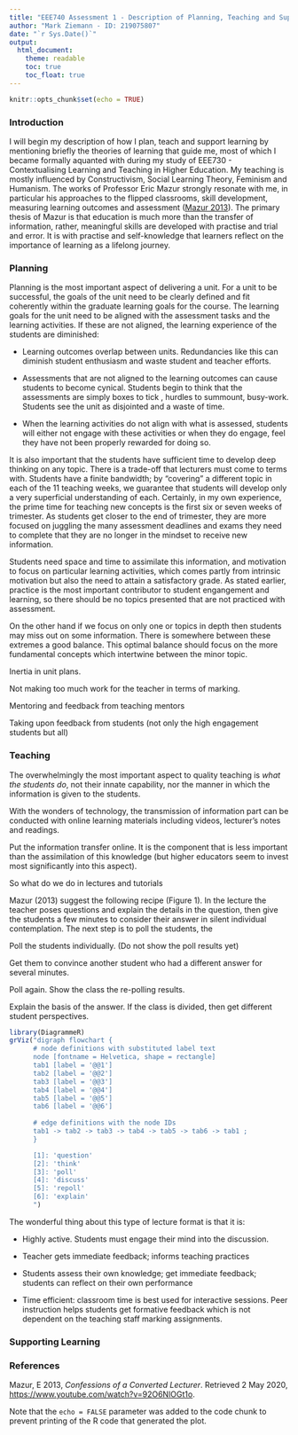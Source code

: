 ```yaml
---
title: "EEE740 Assessment 1 - Description of Planning, Teaching and Supporting Learning"
author: "Mark Ziemann - ID: 219075807"
date: "`r Sys.Date()`"
output:
  html_document:
    theme: readable
    toc: true
    toc_float: true
---
```


```r
knitr::opts_chunk$set(echo = TRUE)
```

### Introduction
I will begin my description of how I plan, teach and support learning by mentioning briefly the theories of
learning that guide me, most of which I became formally aquanted with during my study of EEE730 - 
Contextualising Learning and Teaching in Higher Education. My teaching is mostly influenced by Constructivism,
Social Learning Theory, Feminism and Humanism. The works of Professor Eric Mazur strongly resonate with me,
in particular his approaches to the flipped classrooms, skill development, measuring learning outcomes and
assessment ([Mazur 2013](https://www.youtube.com/watch?v=92O6NlOGt1o)). The primary thesis of Mazur is that 
education is much more than the transfer of information, rather, meaningful skills are developed with 
practise and trial and error. It is with practise and self-knowledge that learners reflect on
the importance of learning as a lifelong journey.

### Planning
Planning is the most important aspect of delivering a unit. For a unit to be successful, the goals of the 
unit need to be clearly defined and fit coherently within the graduate learning goals for the course. 
The learning goals for the unit need to be aligned with the assessment tasks and the learning activities.
If these are not aligned, the learning experience of the students are diminished:

* Learning outcomes overlap between units. Redundancies like this can diminish student enthusiasm and waste
student and teacher efforts.

* Assessments that are not aligned to the learning outcomes can cause students to become cynical. Students
begin to think that the assessments are simply boxes to tick , hurdles to summount, busy-work. Students see
the unit as disjointed and a waste of time.

* When the learning activities do not align with what is assessed, students will either not engage with these
activities or when they do engage, feel they have not been properly rewarded for doing so. 

It is also important that the students have sufficient time to develop deep thinking on any topic. There is 
a trade-off that lecturers must come to terms with. Students have a finite bandwidth; by "covering" a different 
topic in each of the 11 teaching weeks, we guarantee that students will develop only a very superficial
understanding of each. Certainly, in my own experience, the prime time for teaching new concepts is the first
six or seven weeks of trimester. As students get closer to the end of trimester, they are more focused on 
juggling the many assessment deadlines and exams they need to complete that they are no longer in the mindset
to receive new information.

Students need space and time to assimilate this information, and motivation to focus on
particular learning activities, which comes partly from intrinsic motivation but also the need to attain a 
satisfactory grade. As stated earlier, practice is the most important contributor to student engangement and
learning, so there should be no topics presented that are not practiced with assessment. 

On the other hand if we focus on only one or topics in depth then students may miss out on some information.
There is somewhere between these extremes a good balance. This optimal balance should focus on the more 
fundamental concepts which intertwine between the minor topic. 

Inertia in unit plans.

Not making too much work for the teacher in terms of marking.

Mentoring and feedback from teaching mentors

Taking upon feedback from students (not only the high engagement students but all)

### Teaching
The overwhelmingly the most important aspect to quality teaching is _what the students do_,
not their innate capability, nor the manner in which the information is given to the students.

With the wonders of technology, the transmission of information part can be conducted with online learning
materials including videos, lecturer's notes and readings.

Put the information transfer online. It is the component that is less important than the assimilation of
this knowledge (but higher educators seem to invest most significantly into this aspect).

So what do we do in lectures and tutorials

Mazur (2013) suggest the following recipe (Figure 1). In the lecture the teacher poses questions and 
explain the details in the question, then give the students a few minutes to consider their answer in
silent individual contemplation. The next step is to poll the students, the 

Poll the students individually. (Do not show the poll results yet)

Get them to convince another student who had a different answer for several minutes.

Poll again. Show the class the re-polling results.

Explain the basis of the answer. If the class is divided, then get different student perspectives.

```r
library(DiagrammeR)
grViz("digraph flowchart {
      # node definitions with substituted label text
      node [fontname = Helvetica, shape = rectangle]        
      tab1 [label = '@@1']
      tab2 [label = '@@2']
      tab3 [label = '@@3']
      tab4 [label = '@@4']
      tab5 [label = '@@5']
      tab6 [label = '@@6']
      
      # edge definitions with the node IDs
      tab1 -> tab2 -> tab3 -> tab4 -> tab5 -> tab6 -> tab1 ;
      }

      [1]: 'question'
      [2]: 'think'
      [3]: 'poll'
      [4]: 'discuss'
      [5]: 'repoll'
      [6]: 'explain'
      ")
```

The wonderful thing about this type of lecture format is that it is:

* Highly active. Students must engage their mind into the discussion.

* Teacher gets immediate feedback; informs teaching practices

* Students assess their own knowledge; get immediate feedback; students can reflect on their own performance

* Time efficient: classroom time is best used for interactive sessions. Peer instruction helps students get
formative feedback which is not dependent on the teaching staff marking assignments.

### Supporting Learning


### References

Mazur, E 2013, _Confessions of a Converted Lecturer_. Retrieved 2 May 2020, <https://www.youtube.com/watch?v=92O6NlOGt1o>.


Note that the `echo = FALSE` parameter was added to the code chunk to prevent printing of the R code that generated the plot.
